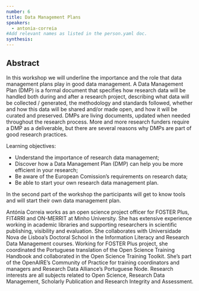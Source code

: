 ```yaml
---
number: 6
title: Data Management Plans
speakers:
  - antonia-correia
#Add relevant names as listed in the person.yaml doc.
synthesis:
---
```


## Abstract

In this workshop we will underline the importance and the role that data management plans play in good data management. A Data Management Plan (DMP) is a formal document that specifies how research data will be handled both during and after a research project, describing what data will be collected / generated, the methodology and standards followed, whether and how this data will be shared and/or made open, and how it will be curated and preserved. DMPs are living documents, updated when needed throughout the research process. More and more research funders require a DMP as a deliverable, but there are several reasons why DMPs are part of good research practices.

Learning objectives:

- Understand the importance of research data management;
- Discover how a Data Management Plan (DMP) can help you be more efficient in your research;
- Be aware of the European Comission’s requirements on research data;
- Be able to start your own research data management plan.

In the second part of the workshop the participants will get to know tools and will start their own data management plan.

<Youtube id="9-IyEKXiG0I" caption="Antónia Correia - Data Management Plans" />

<Download download="docs/6.1 Correia.pdf" />

<Speakers>

<Speaker speaker="antonia-correia">

Antónia Correia works as an open science project officer for FOSTER Plus, FIT4RRI and ON-MERRIT at Minho University. She has extensive experience working in academic libraries and supporting researchers in scientific publishing, visibility and evaluation. She collaborates with Universidade Nova de Lisboa’s Doctoral School in the Information Literacy and Research Data Management courses. Working for FOSTER Plus project, she coordinated the Portuguese translation of the Open Science Training Handbook and collaborated in the Open Science Training Toolkit. She’s part of the OpenAIRE’s Community of Practice for training coordinators and managers and Research Data Alliance’s Portuguese Node. Research interests are all subjects related to Open Science, Research Data Management, Scholarly Publication and Research Integrity and Assessment.

</Speaker>

</Speakers>
